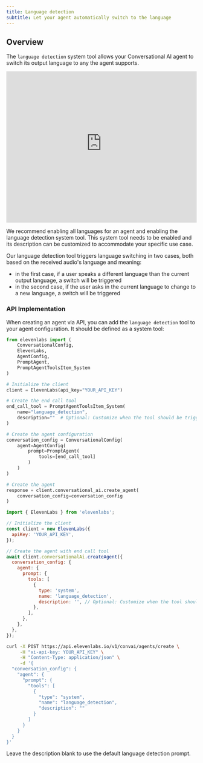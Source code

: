 ```yaml
---
title: Language detection
subtitle: Let your agent automatically switch to the language
---
```


## Overview

The `language detection` system tool allows your Conversational AI agent to switch its output language to any the agent supports. 

<iframe
  width="100%"
  height="400"
  src="https://www.youtube-nocookie.com/embed/angelo-to-update"
  title="YouTube video player"
  frameborder="0"
  allow="accelerometer; autoplay; clipboard-write; encrypted-media; gyroscope; picture-in-picture; web-share"
  allowfullscreen
></iframe>

We recommend enabling all languages for an agent and enabling the language detection system tool. 
This system tool needs to be enabled and its description can be customized to accommodate your specific use case.

Our language detection tool triggers language switching in two cases, both based on the received audio's language and meaning:
- in the first case, if a user speaks a different language than the current output language, a switch will be triggered
- in the second case, if the user asks in the current language to change to a new language, a switch will be triggered

### API Implementation

When creating an agent via API, you can add the `language detection` tool to your agent configuration. It should be defined as a system tool:

<CodeBlocks>

```python
from elevenlabs import (
    ConversationalConfig,
    ElevenLabs,
    AgentConfig,
    PromptAgent,
    PromptAgentToolsItem_System
)

# Initialize the client
client = ElevenLabs(api_key="YOUR_API_KEY")

# Create the end call tool
end_call_tool = PromptAgentToolsItem_System(
    name="language_detection",
    description=""  # Optional: Customize when the tool should be triggered
)

# Create the agent configuration
conversation_config = ConversationalConfig(
    agent=AgentConfig(
        prompt=PromptAgent(
            tools=[end_call_tool]
        )
    )
)

# Create the agent
response = client.conversational_ai.create_agent(
    conversation_config=conversation_config
)
```

```javascript
import { ElevenLabs } from 'elevenlabs';

// Initialize the client
const client = new ElevenLabs({
  apiKey: 'YOUR_API_KEY',
});

// Create the agent with end call tool
await client.conversationalAi.createAgent({
  conversation_config: {
    agent: {
      prompt: {
        tools: [
          {
            type: 'system',
            name: 'language_detection',
            description: '', // Optional: Customize when the tool should be triggered
          },
        ],
      },
    },
  },
});
```

```bash
curl -X POST https://api.elevenlabs.io/v1/convai/agents/create \
     -H "xi-api-key: YOUR_API_KEY" \
     -H "Content-Type: application/json" \
     -d '{
  "conversation_config": {
    "agent": {
      "prompt": {
        "tools": [
          {
            "type": "system",
            "name": "language_detection",
            "description": ""
          }
        ]
      }
    }
  }
}'
```

</CodeBlocks>

<Tip>Leave the description blank to use the default language detection prompt.</Tip>
